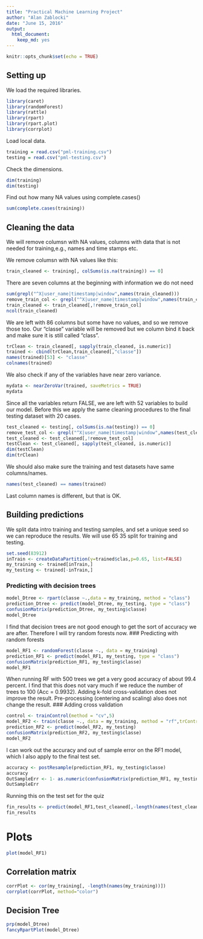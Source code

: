 ```yaml
---
title: "Practical Machine Learning Project"
author: "Alan Zablocki"
date: "June 15, 2016"
output: 
  html_document: 
    keep_md: yes
---
```


```r
knitr::opts_chunk$set(echo = TRUE)
```

## Setting up

We load the required libraries.
```r
library(caret)
library(randomForest)
library(rattle)
library(rpart)
library(rpart.plot)
library(corrplot)
```
Load local data.
```r
training = read.csv("pml-training.csv")
testing = read.csv("pml-testing.csv")
```
Check the dimensions.
```r
dim(training)
dim(testing)
```
Find out how many NA values using complete.cases()
```r
sum(complete.cases(training))
```
## Cleaning the data

We will remove columsn with NA values, columns with data that is not needed for training,e.g., names and time stamps etc.

We remove columsn with NA values like this:
```r
train_cleaned <- training[, colSums(is.na(training)) == 0]
```
There are seven columns at the beginning with information we do not need
```r
sum(grepl("^X|user_name|timestamp|window",names(train_cleaned)))
remove_train_col <- grepl("^X|user_name|timestamp|window",names(train_cleaned))
train_cleaned <- train_cleaned[,!remove_train_col]
ncol(train_cleaned)
```
We are left with 86 columns but some have no values, and so we remove those too. Our "classe" variable will be removed but we column bind it back and make sure it is still called "class". 
```r
trClean <- train_cleaned[, sapply(train_cleaned, is.numeric)]
trained <- cbind(trClean,train_cleaned[,"classe"])
names(trained)[53] <- "classe"
colnames(trained)
```
We also check if any of the variables have near zero variance.
```r
mydata <- nearZeroVar(trained, saveMetrics = TRUE)
mydata
```
Since all the variables return FALSE, we are left with 52 variables to build our model. Before this we apply the same cleaning procedures to the final testing dataset with 20 cases.

```r
test_cleaned <- testing[, colSums(is.na(testing)) == 0]
remove_test_col <- grepl("^X|user_name|timestamp|window",names(test_cleaned))
test_cleaned <- test_cleaned[,!remove_test_col]
testClean <- test_cleaned[, sapply(test_cleaned, is.numeric)]
dim(testClean)
dim(trClean)
```
We should also make sure the training and test datasets have same
columns/names.
```r
names(test_cleaned) == names(trained)
```
Last column names is different, but that is OK. 

## Building predictions
We split data intro training and testing samples, and set a unique seed
so we can reproduce the results. We will use 65 35 split for training and testing.

```r
set.seed(83912)
inTrain <- createDataPartition(y=trained$clas,p=0.65, list=FALSE)
my_training <- trained[inTrain,]
my_testing <- trained[-inTrain,]
```

### Predicting with decision trees
```r
model_Dtree <- rpart(classe ~.,data = my_training, method = "class")
prediction_Dtree <- predict(model_Dtree, my_testing, type = "class")
confusionMatrix(prediction_Dtree, my_testing$classe)
model_Dtree
```
I find that decision trees are not good enough to get the sort of accuracy we are after. Therefore I will try random forests now.
### Predicting with random forests
```r
model_RF1 <- randomForest(classe ~., data = my_training)
prediction_RF1 <- predict(model_RF1, my_testing, type = "class")
confusionMatrix(prediction_RF1, my_testing$classe)
model_RF1
```
When running RF with 500 trees we get a very good accuracy of about 99.4 percent. I find that this does not vary much if we reduce the number of trees to 100 (Acc = 0.9932). Adding k-fold cross-validation does not improve the result. Pre-processing (centering and scaling) also does not change the result.
### Adding cross validation
```r
control <- trainControl(method = "cv",5)
model_RF2 <- train(classe ~., data = my_training, method = "rf",trControl=control, ntree=100)
prediction_RF2 <- predict(model_RF2, my_testing)
confusionMatrix(prediction_RF2, my_testing$classe)
model_RF2
```
I can work out the accuracy and out of sample error on the RF1 model, which I also apply to the final test set.
```r
accuracy <- postResample(prediction_RF1, my_testing$classe)
accuracy
OutSampleErr <- 1- as.numeric(confusionMatrix(prediction_RF1, my_testing$classe)$overall[1])
OutSampleErr
```
Running this on the test set for the quiz
```r
fin_results <- predict(model_RF1,test_cleaned[,-length(names(test_cleaned))])
fin_results
```
# Plots
```r
plot(model_RF1)
```
## Correlation matrix
```r
corrPlot <- cor(my_training[, -length(names(my_training))])
corrplot(corrPlot, method="color")
```
## Decision Tree
```r
prp(model_Dtree)
fancyRpartPlot(model_Dtree)
```
